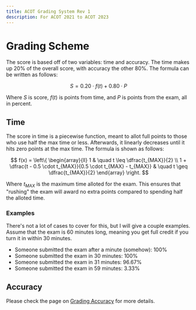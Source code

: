 ```yaml
---
title: ACOT Grading System Rev 1
description: For ACOT 2021 to ACOT 2023
---
```


# Grading Scheme

The score is based off of two variables: time and accuracy.
The time makes up 20% of the overall score, with accuracy the other 80%.
The formula can be written as follows:

$$
S = 0.20 \cdot f(t) + 0.80 \cdot P
$$

Where $S$ is score, $f(t)$ is points from time, and $P$ is points from the exam, all in percent.

## Time

The score in time is a piecewise function, meant to allot full points to those who use half the max time or less.
Afterwards, it linearly decreases until it hits zero points at the max time.
The formula is shown as follows:

$$
f(x) =
\left\{
	\begin{array}{ll}
			1 																															& \quad t \leq \dfrac{t_{MAX}}{2} \\
			1 + \dfrac{t - 0.5 \cdot t_{MAX}}{0.5 \cdot t_{MAX} - t_{MAX}} 	& \quad t \geq \dfrac{t_{MAX}}{2}
	\end{array}
\right.
$$

Where $t_{MAX}$ is the maximum time alloted for the exam.
This ensures that "rushing" the exam will award no extra points compared to spending half the alloted time.

### Examples

There's not a lot of cases to cover for this, but I will give a couple examples.
Assume that the exam is 60 minutes long, meaning you get full credit if you turn it in within 30 minutes.

- Someone submitted the exam after a minute (somehow): 100%
- Someone submitted the exam in 30 minutes: 100%
- Someone submitted the exam in 31 minutes: 96.67%
- Someone submitted the exam in 59 minutes: 3.33%

## Accuracy

Please check the page on [Grading Accuracy](https://chem.isodn.org/competitions/acot/grading-accuracy) for more details.
